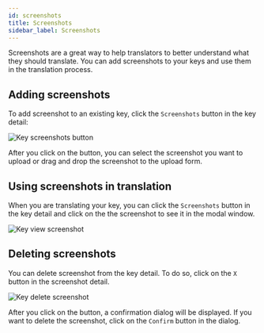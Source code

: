 ---
id: screenshots
title: Screenshots
sidebar_label: Screenshots
---

Screenshots are a great way to help translators to better understand what they should translate.
You can add screenshots to your keys and use them in the translation process.

## Adding screenshots

To add screenshot to an existing key, click the `Screenshots` button in the key detail:

![Key screenshots button](/img/docs/platform/key_screenshots.png)

After you click on the button, you can select the screenshot you want to upload or drag and drop the screenshot to the upload form.

## Using screenshots in translation

When you are translating your key, you can click the `Screenshots` button in the key detail and click on the the screenshot to see it in the modal window.

![Key view screenshot](/img/docs/platform/key_view_screenshot.png)

## Deleting screenshots

You can delete screenshot from the key detail. To do so, click on the `X` button in the screenshot detail.

![Key delete screenshot](/img/docs/platform/key_delete_screenshot.png)

After you click on the button, a confirmation dialog will be displayed. If you want to delete the screenshot, click on the `Confirm` button in the dialog.
